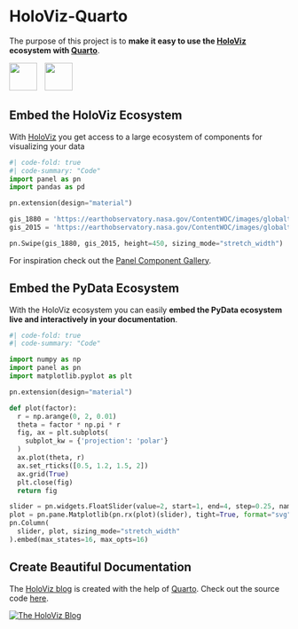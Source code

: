 # HoloViz-Quarto

The purpose of this project is to **make it easy to use the [HoloViz](https://holoviz.org/) ecosystem with [Quarto](https://quarto.org/)**.

<img src="https://holoviz.org/_static/holoviz-logo-unstacked.svg" style="height: 50px;margin-right:10px"> <img src="https://quarto.org/quarto.png" style="height: 50px;margin-right:10px">

## Embed the HoloViz Ecosystem

With [HoloViz](https://holoviz.org/) you get access to a large ecosystem of components for visualizing your data

```python
#| code-fold: true
#| code-summary: "Code"
import panel as pn
import pandas as pd

pn.extension(design="material")

gis_1880 = 'https://earthobservatory.nasa.gov/ContentWOC/images/globaltemp/global_gis_1945-1949.png'
gis_2015 = 'https://earthobservatory.nasa.gov/ContentWOC/images/globaltemp/global_gis_2015-2019.png'

pn.Swipe(gis_1880, gis_2015, height=450, sizing_mode="stretch_width")
```

For inspiration check out the [Panel Component Gallery](https://panel.holoviz.org/reference/index.html).

## Embed the PyData Ecosystem

With the HoloViz ecosystem you can easily **embed the PyData ecosystem live and interactively in
your documentation**.

```python
#| code-fold: true
#| code-summary: "Code"

import numpy as np
import panel as pn
import matplotlib.pyplot as plt

pn.extension(design="material")

def plot(factor):
  r = np.arange(0, 2, 0.01)
  theta = factor * np.pi * r
  fig, ax = plt.subplots(
    subplot_kw = {'projection': 'polar'} 
  )
  ax.plot(theta, r)
  ax.set_rticks([0.5, 1.2, 1.5, 2])
  ax.grid(True)
  plt.close(fig)
  return fig

slider = pn.widgets.FloatSlider(value=2, start=1, end=4, step=0.25, name="Factor")
plot = pn.pane.Matplotlib(pn.rx(plot)(slider), tight=True, format="svg", height=400, sizing_mode="stretch_width")
pn.Column(
  slider, plot, sizing_mode="stretch_width"
).embed(max_states=16, max_opts=16)
```

## Create Beautiful Documentation

The [HoloViz blog](https://blog.holoviz.org/) is created with the help of [Quarto](https://quarto.org/). Check out the source code [here](https://github.com/holoviz-dev/blog).

[![The HoloViz Blog](assets/images/holoviz-blog.png)](https://blog.holoviz.org/)